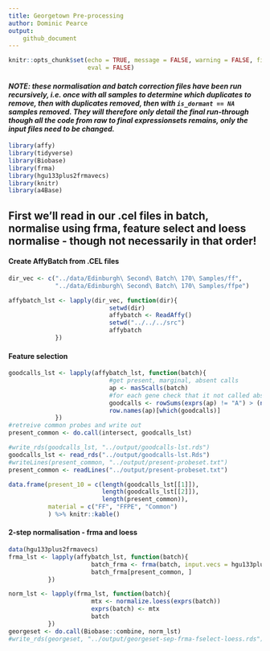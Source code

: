 ```yaml
---
title: Georgetown Pre-processing
author: Dominic Pearce
output:
    github_document
---
```


```r
knitr::opts_chunk$set(echo = TRUE, message = FALSE, warning = FALSE, fig.align = 'center',
                      eval = FALSE)
```

#### *NOTE: these normalisation and batch correction files have been run recursively, i.e. once with all samples to determine which duplicates to remove, then with duplicates removed, then with `is_dormant == NA` samples removed. They will therefore only detail the final run-through though all the code from raw to final expressionsets remains, only the input files need to be changed.*

```r
library(affy)
library(tidyverse)
library(Biobase)
library(frma)
library(hgu133plus2frmavecs)
library(knitr)
library(a4Base)
```

## First we'll read in our .cel files in batch, normalise using frma, feature select and loess normalise - though not necessarily in that order! 

#### Create AffyBatch from .CEL files

```r
dir_vec <- c("../data/Edinburgh\ Second\ Batch\ 170\ Samples/ff",
             "../data/Edinburgh\ Second\ Batch\ 170\ Samples/ffpe")

affybatch_lst <- lapply(dir_vec, function(dir){
                            setwd(dir)
                            affybatch <- ReadAffy()
                            setwd("../../../src")
                            affybatch
             })
```

#### Feature selection

```r
goodcalls_lst <- lapply(affybatch_lst, function(batch){
                            #get present, marginal, absent calls
                            ap <- mas5calls(batch)
                            #for each gene check that it not called absent in less than 90% of samples
                            goodcalls <- rowSums(exprs(ap) != "A") > (ncol(ap) / 10)
                            row.names(ap)[which(goodcalls)]
             })
#retreive common probes and write out
present_common <- do.call(intersect, goodcalls_lst)

```

```r
#write_rds(goodcalls_lst, "../output/goodcalls-lst.rds")
goodcalls_lst <- read_rds("../output/goodcalls-lst.Rds")
#writeLines(present_common, "../output/present-probeset.txt")
present_common <- readLines("../output/present-probeset.txt")
```

```r
data.frame(present_10 = c(length(goodcalls_lst[[1]]), 
                          length(goodcalls_lst[[2]]), 
                          length(present_common)),
           material = c("FF", "FFPE", "Common")
           ) %>% knitr::kable()
```

#### 2-step normalisation - frma and loess 

```r
data(hgu133plus2frmavecs)
frma_lst <- lapply(affybatch_lst, function(batch){
                       batch_frma <- frma(batch, input.vecs = hgu133plus2frmavecs)  
                       batch_frma[present_common, ]
           })

norm_lst <- lapply(frma_lst, function(batch){
                       mtx <- normalize.loess(exprs(batch))
                       exprs(batch) <- mtx
                       batch
           })
georgeset <- do.call(Biobase::combine, norm_lst)
#write_rds(georgeset, "../output/georgeset-sep-frma-fselect-loess.rds")
```
